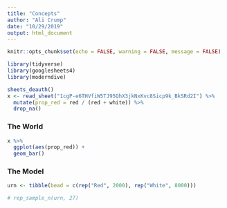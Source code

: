 ```yaml
---
title: "Concepts"
author: "Ali Crump"
date: "10/29/2019"
output: html_document
---
```


```r
knitr::opts_chunk$set(echo = FALSE, warning = FALSE, message = FALSE)

library(tidyverse)
library(googlesheets4)
library(moderndive)
```


```r
sheets_deauth()
x <- read_sheet("1cgP-e6THVfiW5TJ95QhX3jkNxKvc8Sicp9k_BkSRd2I") %>% 
  mutate(prop_red = red / (red + white)) %>% 
  drop_na()
```

### The World
```r
x %>% 
  ggplot(aes(prop_red)) +
  geom_bar()

```

### The Model
```r
urn <- tibble(bead = c(rep("Red", 2000), rep("White", 8000)))

# rep_sample_n(urn, 27)
```

